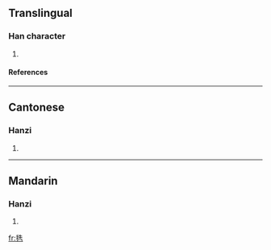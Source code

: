 ==Translingual==
===Han character===
{{Han char|rn=82|rad=毛|as=06|sn=10|four=2471<sub>1</sub>|canj=竹山竹土山 (HUHGU)}}
# {{defn|Han|sort=毛06}}
====References====
{{Han ref|kx=0593.030|dkj=16821|dj=0985.130|hdz=31997.060|uh=6BE8|ud=27624|bh=D240|bd=53824}}

----
==Cantonese==
===Hanzi===
{{yue-hanzi|jyut=|y=sin2}}
# {{defn|Cantonese}}

----
==Mandarin==
===Hanzi===
{{cmn-hanzi|pin=[[xiǎn]] ([[xian3]])|wg=hsien<sup>3</sup>}}
# {{defn|Mandarin}}

[[fr:毨]]
